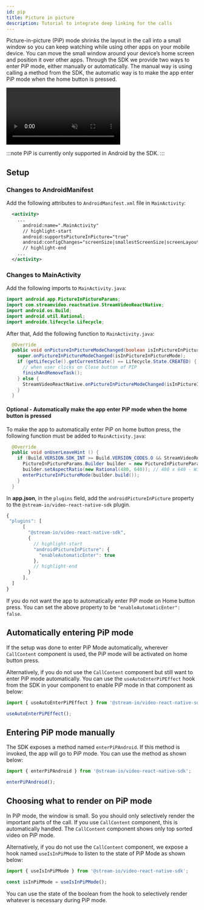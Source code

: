 ```yaml
---
id: pip
title: Picture in picture
description: Tutorial to integrate deep linking for the calls
---
```



Picture-in-picture (PiP) mode shrinks the layout in the call into a small window so you can keep watching while using other apps on your mobile device. You can move the small window around your device’s home screen and position it over other apps.
Through the SDK we provide two ways to enter PiP mode, either manually or automatically. The manual way is using calling a method from the SDK, the automatic way is to make the app enter PiP mode when the home button is pressed.

<!-- vale off -->

<div style={{ display: "flex", justifyContent: "center" }}>
    <div style={{ width: "270px" }}>
        <video muted controls style={{ maxWidth: "100%" }}>
            <source src={PipVideo} type="video/mp4"/>
            Alas, your browser doesn't support HTML5 video. That's OK! You can still
            <a href={PipVideo}> download the video</a> and watch it with a video player.
        </video>
    </div>
</div>

<!-- vale on -->

:::note
PiP is currently only supported in Android by the SDK.
:::

## Setup

<Tabs>
  <TabItem value="rn" label="React Native" default>

### Changes to AndroidManifest
Add the following attributes to `AndroidManifest.xml` file in `MainActivity`:

```xml title="AndroidManifest.xml"
  <activity>
    ...
      android:name=".MainActivity"
      // highlight-start
      android:supportsPictureInPicture="true"
      android:configChanges="screenSize|smallestScreenSize|screenLayout|orientation"
      // highlight-end
    ...
  </activity>
```

### Changes to MainActivity
Add the following imports to `MainActivity.java`:

<!-- vale off -->

```java title="MainActivity.java"
import android.app.PictureInPictureParams;
import com.streamvideo.reactnative.StreamVideoReactNative;
import android.os.Build;
import android.util.Rational;
import androidx.lifecycle.Lifecycle;
```

<!-- vale on -->

After that, Add the following function to `MainActivity.java`:

```java title="MainActivity.java"
  @Override
  public void onPictureInPictureModeChanged(boolean isInPictureInPictureMode) {
    super.onPictureInPictureModeChanged(isInPictureInPictureMode);
    if (getLifecycle().getCurrentState() == Lifecycle.State.CREATED) {
      // when user clicks on Close button of PIP
      finishAndRemoveTask();
    } else {
      StreamVideoReactNative.onPictureInPictureModeChanged(isInPictureInPictureMode);
    }
  }
```

#### Optional - Automatically make the app enter PiP mode when the home button is pressed

To make the app to automatically enter PiP on home button press, the following function must be added to `MainActivity.java`:

```java title="MainActivity.java"
  @Override
  public void onUserLeaveHint () {
    if (Build.VERSION.SDK_INT >= Build.VERSION_CODES.O && StreamVideoReactNative.canAutoEnterPictureInPictureMode) {
      PictureInPictureParams.Builder builder = new PictureInPictureParams.Builder();
      builder.setAspectRatio(new Rational(480, 640)); // 480 x 640 - Width x Height
      enterPictureInPictureMode(builder.build());
    }
  }
```
  </TabItem>

  <TabItem value="expo" label="Expo">

In **app.json**, in the `plugins` field, add the `androidPictureInPicture` property to the `@stream-io/video-react-native-sdk` plugin.

```js title="app.json"
{
 "plugins": [
      [
        "@stream-io/video-react-native-sdk",
        {
          // highlight-start
          "androidPictureInPicture": {
            "enableAutomaticEnter": true
          },
          // highlight-end
        }
      ],
  ]
}
```

If you do not want the app to automatically enter PiP mode on Home button press. You can set the above property to be `"enableAutomaticEnter": false`.

  </TabItem>
</Tabs> 


## Automatically entering PiP mode

If the setup was done to enter PiP Mode automatically, wherever `CallContent` component is used, the PiP mode will be activated on home button press. 

Alternatively, if you do not use the `CallContent` component but still want to enter PiP mode automatically. You can use the `useAutoEnterPiPEffect` hook from the SDK in your component to enable PiP mode in that component as below:

```js
import { useAutoEnterPiPEffect } from '@stream-io/video-react-native-sdk';

useAutoEnterPiPEffect();
```

## Entering PiP mode manually

The SDK exposes a method named `enterPiPAndroid`. If this method is invoked, the app will go to PiP mode. You can use the method as shown below:

```js
import { enterPiPAndroid } from '@stream-io/video-react-native-sdk';

enterPiPAndroid();
```

## Choosing what to render on PiP mode

In PiP mode, the window is small. So you should only selectively render the important parts of the call. If you use `CallContent` component, this is automatically handled. The `CallContent` component shows only top sorted video on PiP mode. 

Alternatively, if you do not use the `CallContent` component, we expose a hook named `useIsInPiPMode` to listen to the state of PiP Mode as shown below:

```js
import { useIsInPiPMode } from '@stream-io/video-react-native-sdk';

const isInPiPMode = useIsInPiPMode();
```

You can use the state of the boolean from the hook to selectively render whatever is necessary during PiP mode. 